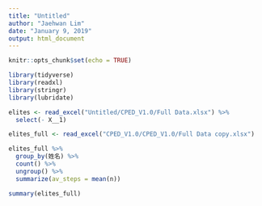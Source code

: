 ```yaml
---
title: "Untitled"
author: "Jaehwan Lim"
date: "January 9, 2019"
output: html_document
---
```


```r
knitr::opts_chunk$set(echo = TRUE)
```

```r
library(tidyverse)
library(readxl)
library(stringr)
library(lubridate)

elites <- read_excel("Untitled/CPED_V1.0/Full Data.xlsx") %>% 
  select(- X__1)

elites_full <- read_excel("CPED_V1.0/CPED_V1.0/Full Data copy.xlsx")
```

```r
elites_full %>% 
  group_by(姓名) %>% 
  count() %>% 
  ungroup() %>% 
  summarize(av_steps = mean(n))

summary(elites_full)

```


